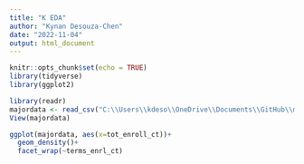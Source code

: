 ```yaml
---
title: "K EDA"
author: "Kynan Desouza-Chen"
date: "2022-11-04"
output: html_document
---
```


```r
knitr::opts_chunk$set(echo = TRUE)
library(tidyverse)
library(ggplot2)
```

```r
library(readr)
majordata <- read_csv("C:\\Users\\kdeso\\OneDrive\\Documents\\GitHub\\majordata.csv")
View(majordata)
```

```r
ggplot(majordata, aes(x=tot_enroll_ct))+
  geom_density()+
  facet_wrap(~terms_enrl_ct)
```




